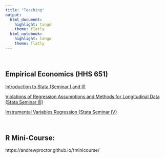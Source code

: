 ```yaml
---
title: "Teaching"
output:
  html_document:
    highlight: tango
    theme: flatly
  html_notebook:
    highlight: tango
    theme: flatly
---
```


<br>


## Empirical Economics (HHS 651)

[Introduction to Stata (Seminar I and II) ](assets/StataSeminar1and2.pdf)

[Violations of Regression Assumptions and Methods for Longitudinal Data (Stata Seminar III) ](assets/StataSeminar3.pdf)

[Instrumental Variables Regression (Stata Seminar IV)](assets/StataSeminar4.pdf)

<br>

## R Mini-Course:
https://andrewproctor.github.io/rminicourse/

